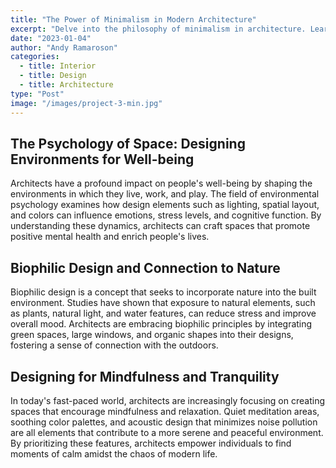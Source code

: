 ```yaml
---
title: "The Power of Minimalism in Modern Architecture"
excerpt: "Delve into the philosophy of minimalism in architecture. Learn how architects use clean lines, simple forms, and a focus on essential elements to create striking, uncluttered designs that resonate with today's aesthetics."
date: "2023-01-04"
author: "Andy Ramaroson"
categories:
  - title: Interior
  - title: Design
  - title: Architecture
type: "Post"
image: "/images/project-3-min.jpg"
---
```


## The Psychology of Space: Designing Environments for Well-being

Architects have a profound impact on people's well-being by shaping the environments in which they live, work, and play. The field of environmental psychology examines how design elements such as lighting, spatial layout, and colors can influence emotions, stress levels, and cognitive function. By understanding these dynamics, architects can craft spaces that promote positive mental health and enrich people's lives.

## Biophilic Design and Connection to Nature

Biophilic design is a concept that seeks to incorporate nature into the built environment. Studies have shown that exposure to natural elements, such as plants, natural light, and water features, can reduce stress and improve overall mood. Architects are embracing biophilic principles by integrating green spaces, large windows, and organic shapes into their designs, fostering a sense of connection with the outdoors.

## Designing for Mindfulness and Tranquility

In today's fast-paced world, architects are increasingly focusing on creating spaces that encourage mindfulness and relaxation. Quiet meditation areas, soothing color palettes, and acoustic design that minimizes noise pollution are all elements that contribute to a more serene and peaceful environment. By prioritizing these features, architects empower individuals to find moments of calm amidst the chaos of modern life.
